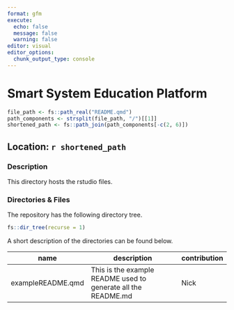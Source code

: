 ```yaml
---
format: gfm
execute:
  echo: false
  message: false
  warning: false
editor: visual
editor_options: 
  chunk_output_type: console
---
```


# Smart System Education Platform

```r
file_path <- fs::path_real("README.qmd")
path_components <- strsplit(file_path, "/")[[1]]
shortened_path <- fs::path_join(path_components[-c(2, 6)])
```

## Location: `r shortened_path`

### Description

This directory hosts the rstudio files.

### Directories & Files

The repository has the following directory tree.

```r
fs::dir_tree(recurse = 1)
```

A short description of the directories can be found below.

| name              | description                                                   | contribution |
|-------------------|---------------------------------------------------------------|--------------|
| exampleREADME.qmd | This is the example README used to generate all the README.md | Nick         |
